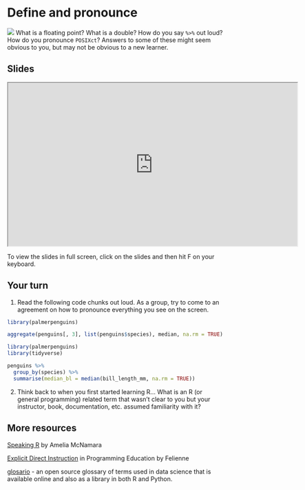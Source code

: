 # Define and pronounce {#speak}

![](images/icons8-voice-100.png){.cover} What is a floating point?
What is a double?
How do you say `%>%` out loud?
How do you pronounce `POSIXct`? Answers to some of these might seem obvious to you, but may not be obvious to a new learner.

## Slides

```{=html}
<iframe src="https://rstudio-education.github.io/wtf-teach-rstudio-global/materials/04-speak/04-speak.html" width="672px" height="379px" allowfullscreen>
</iframe>
```
::: {.tip}
To view the slides in full screen, click on the slides and then hit F on your keyboard.
:::

## Your turn

1.  Read the following code chunks out loud. As a group, try to come to an agreement on how to pronounce everything you see on the screen.

```r
library(palmerpenguins)

aggregate(penguins[, 3], list(penguins$species), median, na.rm = TRUE)
```

```r
library(palmerpenguins)
library(tidyverse)

penguins %>%
  group_by(species) %>%
  summarise(median_bl = median(bill_length_mm, na.rm = TRUE))
```

2.  Think back to when you first started learning R... What is an R (or general programming) related term that wasn't clear to you but your instructor, book, documentation, etc. assumed familiarity with it?

## More resources

::: {.video}
[Speaking R](https://youtu.be/ckW9sSdIVAc) by Amelia McNamara
:::

::: {.video}
[Explicit Direct Instruction](https://rstudio.com/resources/rstudioconf-2019/explicit-direct-instruction-in-programming-education/) in Programming Education by Felienne
:::

::: {.package}
[glosario](https://glosario.carpentries.org/) - an open source glossary of terms used in data science that is available online and also as a library in both R and Python.
:::
